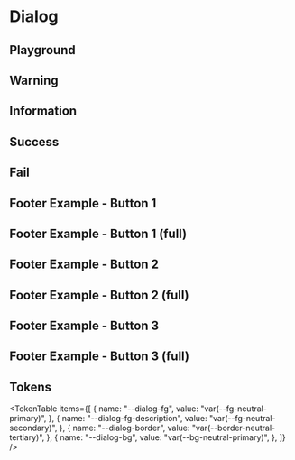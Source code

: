 



<Meta title="Dialog" of={DialogStories} />

# Dialog

<ThemeSelect />

## Playground

<Canvas of={DialogStories.Default} />
<Controls />

## Warning

<Canvas of={DialogStories.Warning} />

## Information

<Canvas of={DialogStories.Information} />

## Success

<Canvas of={DialogStories.Success} />

## Fail

<Canvas of={DialogStories.Fail} />

## Footer Example - Button 1

<Canvas of={DialogStories.Button_1} />

## Footer Example - Button 1 (full)

<Canvas of={DialogStories.Button_1_Full} />

## Footer Example - Button 2

<Canvas of={DialogStories.Button_2} />

## Footer Example - Button 2 (full)

<Canvas of={DialogStories.Button_2_Full} />

## Footer Example - Button 3

<Canvas of={DialogStories.Button_3} />

## Footer Example - Button 3 (full)

<Canvas of={DialogStories.Button_3_Full} />

## Tokens

<TokenTable
  items={[
    {
      name: "--dialog-fg",
      value: "var(--fg-neutral-primary)",
    },
    {
      name: "--dialog-fg-description",
      value: "var(--fg-neutral-secondary)",
    },
    {
      name: "--dialog-border",
      value: "var(--border-neutral-tertiary)",
    },
    {
      name: "--dialog-bg",
      value: "var(--bg-neutral-primary)",
    },
  ]}
/>

<Toaster className="sb-unstyled" position="bottom-right" />
